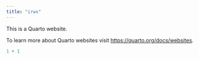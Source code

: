 ```yaml
---
title: "irwx"
---
```


This is a Quarto website.

To learn more about Quarto websites visit <https://quarto.org/docs/websites>.

```r
1 + 1
```
